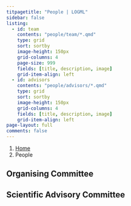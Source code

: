 ```yaml
---
titpagetitle: "People | LOGML"
sidebar: false
listing:
  - id: team
    contents: "people/team/*.qmd"
    type: grid
    sort: sortby
    image-height: 150px
    grid-columns: 4
    page-size: 999
    fields: [title, description, image]
    grid-item-align: left
  - id: advisors
    contents: "people/advisors/*.qmd"
    type: grid
    sort: sortby
    image-height: 150px
    grid-columns: 4
    fields: [title, description, image]
    grid-item-align: left
page-layout: full
comments: false
---
```

```{=html}
<nav aria-label="breadcrumb">
  <ol class="breadcrumb">
    <li class="breadcrumb-item"><a href="index.html">Home</a></li>
    <li class="breadcrumb-item active" aria-current="page">People</li>
  </ol>
</nav>
```

## Organising Committee

:::{#team}
:::


## Scientific Advisory Committee

:::{#advisors}
:::